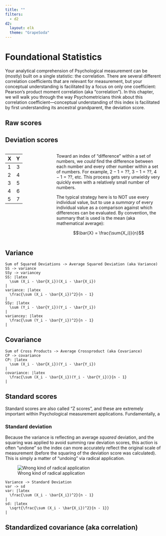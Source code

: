 ```yaml
---
title: ""
filters:
  - d2
d2:
  layout: elk
  theme: "GrapeSoda"
---
```


# Foundational Statistics {#sec-statsi}

Your analytical comprehension of Psychological measurement can be (mostly) built on a single statistic: the correlation. There are several different correlation coefficients that are relevant for measurement, but your conceptual understanding is facilitated by a focus on only one coefficient: Pearson's product moment correlation (aka "correlation"). In this chapter, we will walk you through the way Psychometricians think about this correlation coefficient---conceptual understanding of this index is facilitated by first understanding its ancestral grandparent, the deviation score.

## Raw scores

## Deviation scores

::: {.columns}

::: {.column width="30%"}

| X | Y | 
|:--|:-:|
| 1 | 3 | 
| 2 | 4 | 
| 3 | 5 | 
| 4 | 6 |
| 5 | 7 | 

:::

::: {.column width="70%"}

Toward an index of "difference" within a set of numbers, we *could* find the difference between each number and every other number within a set of numbers. For example, $2-1=??$, $3-1=??$, $4-1=??$, etc. This process gets very unwieldy very quickly even with a relatively small number of numbers. 

The typical strategy here is to NOT use every individual value, but to use a *summary* of every individual value as a comparison against which differences can be evaluated. By convention, the summary that is used is the mean (aka mathematical average): 

$$\bar{X} = \frac{\sum{X_i}}{n}$$

:::

:::

## Variance

```.d2
Sum of Squared Deviations -> Average Squared Deviation (aka Variance) 
SS -> variance 
SSy -> variancey 
SS: |latex
  \sum (X_i - \bar{X_i})(X_i - \bar{X_i})
|
variance: |latex
  \frac{\sum (X_i - \bar{X_i})^2}{n - 1}
|
SSy: |latex
  \sum (Y_i - \bar{Y_i})(Y_i - \bar{Y_i})
|
variancey: |latex
  \frac{\sum (Y_i - \bar{Y_i})^2}{n - 1}
|
```

## Covariance

```.d2
Sum of Cross Products -> Average Crossproduct (aka Covariance) 
CP -> covariance 
CP: |latex
  \sum (X_i - \bar{X_i})(Y_i - \bar{Y_i})
|
covariance: |latex
  \frac{\sum (X_i - \bar{X_i})(Y_i - \bar{Y_i})}{n - 1}
|

```

## Standard scores

Standard scores are also called "Z scores", and these are extremely important within Psychological measurement applications. Fundamentally, a  

### Standard deviation

Because the variance is reflecting an average *squared* deviation, and the squaring was applied to avoid summing raw deviation scores, this action is often "undone" so the index can more accurately reflect the original scale of measurement (before the squaring of the deviation score was calculated). This is simply a matter of "undoing" via radical application.

::: {.column-margin}
![Wrong kind of radical application](https://thumbs.dreamstime.com/b/revolution-propaganda-poster-raised-fist-vintage-constructivist-revolution-communism-promoting-poster-symbolizing-unity-solidarity-140749454.jpg)
:::

```.d2
Variance -> Standard Deviation 
var -> sd 
var: |latex
  \frac{\sum (X_i - \bar{X_i})^2}{n - 1}
|
sd: |latex
  \sqrt{\frac{\sum (X_i - \bar{X_i})^2}{n - 1}}
|

```

## Standardized covariance (aka correlation)

